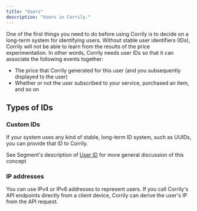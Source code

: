 ```yaml
---
title: "Users"
description: "Users in Corrily."
---
```


One of the first things you need to do before using Corrily is to decide on a long-term system for identifying users. Without stable user identifiers (IDs), Corrily will not be able to learn from the results of the price experimentation. In other words, Corrily needs user IDs so that it can associate the following events together:

- The price that Corrily generated for this user (and you subsequently displayed to the user)
- Whether or not the user subscribed to your service, purchased an item, and so on

## Types of IDs

### Custom IDs

If your system uses any kind of stable, long-term ID system, such as UUIDs, you can provide that ID to Corrily.

See Segment's description of [User ID](https://segment.com/docs/connections/spec/identify/#user-id) for more general discussion of this concept

### IP addresses

You can use IPv4 or IPv6 addresses to represent users. If you call Corrily's API endpoints directly from a client device, Corrily can derive the user's IP from the API request.
